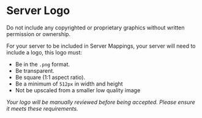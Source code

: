 
# Server Logo

<Callout type="warning" emoji="⚠️">
  Do not include any copyrighted or proprietary graphics without written permission or ownership.
</Callout>

For your server to be included in Server Mappings, your server will need to include a logo, this logo must:

- Be in the `.png` format.
- Be transparent.
- Be square (1:1 aspect ratio).
- Be a minimum of `512px` in width and height
- Not be upscaled from a smaller low quality image

_Your logo will be manually reviewed before being accepted. Please ensure it meets these requirements._

